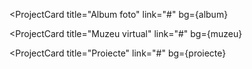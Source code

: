
<ProjectCard
  title="Album foto"
  link="#"
  bg={album}
>
</ProjectCard>

<ProjectCard
  title="Muzeu virtual"
  link="#"
  bg={muzeu}
>
</ProjectCard>

<ProjectCard
  title="Proiecte"
  link="#"
  bg={proiecte}
>
</ProjectCard>

